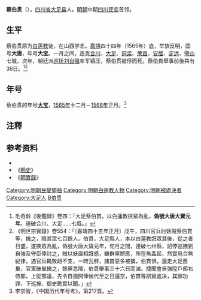 '''蔡伯贯'''（{{bd||？|1566年|catIdx=Cai,蔡}}），[[四川省|四川省]][[大足县|大足县]]人。[[明朝|明朝]]中期[[四川|四川]][[民变|民变]]首领。

== 生平 ==
蔡伯贯原为[[白莲教|白莲教]]徒，在山西学艺。[[嘉靖|嘉靖]]四十四年（1565年）底，举旗反明，国号'''大唐'''，年号'''大宝'''。一月之间，连克[[合川县|合川]]、[[大足县|大足]]、[[铜梁县|铜梁]]、[[荣昌县|荣昌]]、[[安居县_(明朝)|安居]]、[[定遠縣_(四川省)|定远]]、[[璧山县|璧山]]七城，次年，朝廷派[[巡抚|巡抚]][[刘自强_(清)|刘自强]]率军镇压，蔡伯贯被俘而死。蔡伯貫舉事前後共有36日。<ref>毛奇龄《後鑑録》卷四：「大足蔡伯貫，以白蓮教扷眾為亂，'''偽號大唐大寶元年'''。連破合川、大足……七縣。」</ref><ref>《明世宗實錄》卷554：「〔嘉靖四十五年正月〕戊午，四川官兵討妖賊蔡伯貫等，擒之，降其眾七百餘人。伯貫，大足縣人，本以白蓮教誑眾其後，從之者日盛，遂挾眾為亂，偽號大唐大寶元年，旬月之間，連破七州縣，詔停巡撫劉自強及守臣俸討之，賊以妖誕相誑惑，雖群黨嚮應，所在魚螽起，然實烏合無紀律，遇官兵輒敗衄不支，一時瓦觧，諸首惡多被擒，伯貫惧，還走大足舊巢，官軍破巢擒之，餘黨悉降，伯貫舉事三十六日而滅。捷聞會自強陞戶部右侍郎，上從部議，先令自強開俸候代至之日還京，伯貫等訊實處决，其餘功罪，下巡按、御史勘實以聞。」</ref>

== 年号 ==
蔡伯贯的年号'''[[大宝_(蔡伯贯)|大宝]]'''，[[1565年|1565年]]十二月－[[1566年|1566年]]正月。<ref>李崇智，《中国历代年号考》，第217頁。</ref>

==注釋==
{{Reflist}}

==参考资料==
*{{Cite book zh | author = 李崇智 | title = 中国历代年号考 | format =| url =| date = 2004年12月 | publisher = 中华书局 | location = 北京 | id=ISBN 7101025129}}
*《[[明史|明史]]》
*《[[明實錄|明實錄]]》

{{中国民变起事领袖}}

{{DEFAULTSORT:C}}
[[Category:明朝民變領袖|Category:明朝民變領袖]]
[[Category:明朝白莲教人物|Category:明朝白莲教人物]]
[[Category:明朝被處決者|Category:明朝被處決者]]
[[Category:大足人|Category:大足人]]
[[Category:蔡姓|B伯贯]]